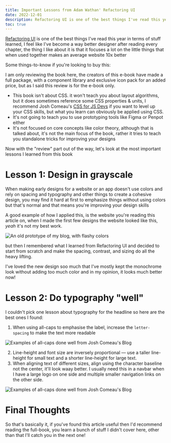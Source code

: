 ```yaml
---
title: Important Lessons from Adam Wathan' Refactoring UI
date: 2022-12-01
description: Refactoring UI is one of the best things I've read this year in terms of stuff learned, I feel like I've become a way better designer after reading every chapter, the thing I like about it is that it focuses a lot on the little things that when used together makes an average website 10x better
toc: true
---
```


[Refactoring UI](https://refactoringui.com) is one of the best things I've read this year in terms of stuff learned, I feel like I've become a way better designer after reading every chapter, the thing I like about it is that it focuses a lot on the little things that when used together makes an average website 10x better

Some things-to-know if you're looking to buy this:

<Callout title="FYI ✨">
  I am only reviewing the book here, the creators of this e-book have made a
  full package, with a component library and exclusive icon pack for an added
  price, but as I said this review is for the e-book only.
</Callout>

- This book isn't about CSS. it won't teach you about layout algorithms, but it does sometimes reference some CSS properties & units, I recommend Josh Comeau's [CSS for JS Devs](https://css-for-js.dev) if you want to level up your CSS skills, but what you learn can obviously be applied using CSS.
- It's not going to teach you to use prototyping tools like Figma or Penpot either
- It's not focused on core concepts like color theory, although that is talked about, it's not the main focus of the book, rather it tries to teach you standalone tricks for improving your designs

Now with the "review" part out of the way, let's look at the most important lessons I learned from this book

# Lesson 1: Design in grayscale

When making early designs for a website or an app doesn't use colors and rely on spacing and typography and other things to create a cohesive design, you may find it hard at first to emphasize things without using colors but that's normal and that means you're improving your design skills

A good example of how I applied this, is the website you're reading this article on, when I made the first few designs the website looked like this, _yeah_ it's not my best work.

<Img
  src="/old-website-prototype-cropped.webp"
  alt="An old prototype of my blog, with flashy colors"
  caption="An old prototype of my blog from a few months back"
/>

but then I remembered what I learned from Refactoring UI and decided to start from scratch and make the spacing, contrast, and sizing do all the heavy lifting.

I've loved the new design soo much that I've mostly kept the monochrome look without adding too much color and in my opinion, it looks much better now!

# Lesson 2: Do typography "well"

I couldn't pick one lesson about typography for the headline so here are the best ones I found:

1. When using all-caps to emphasise the label, increase the `letter-spacing` to make the text more readable

<Img
  src="/uppercase-done-well.webp"
  alt="Examples of all-caps done well from Josh Comeau's Blog"
  caption="Examples of all-caps done well from Josh Comeau's Blog"
/>

2. Line-height and font size are inversely proportional — use a taller line-height
   for small text and a shorter line-height for large text.
3. When aligning text of different sizes, align using the character baseline not the center, it'll look waay better. I usually need this in a navbar when I have a large logo on one side and multiple smaller navigation links on the other side.

<Img
  src="/font-baseline.webp"
  alt="Examples of all-caps done well from Josh Comeau's Blog"
  caption="Here is where a font's baseline is. (for this specific font)"
/>

# Final Thoughts

So that's basically it, if you've found this article useful then I'd recommend reading the full-book, you learn a bunch of stuff I didn't cover here, other than that I'll catch you in the next one!
